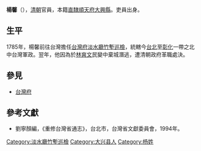 '''楊馨'''（{{bd|？||1786年|}}），[[清朝|清朝]]官員，本籍[[直隶省|直隸]][[順天府|順天府]][[大兴县_(金朝)|大興縣]]。吏員出身。

== 生平 ==
1785年，楊馨前往台灣擔任[[台灣府|台灣府]][[淡水廳|淡水廳]][[竹塹|竹塹]][[巡檢|巡檢]]，統轄今[[臺北市|台北]]至[[彰化縣|彰化]]一帶之北中台灣軍政。翌年，他因為於[[林爽文|林爽文]]民變中棄城潛逃，遭清朝政府革職處決。

==參見==
*[[台灣府|台灣府]]

==參考文獻==
*劉寧顏編，《重修台灣省通志》，台北市，台灣省文獻委員會，1994年。

{{start box}}
{{s-off}}
{{s-before|[[李生椿|李生椿]]}}
{{s-title|[[台灣府|台灣府]][[淡水廳|淡水廳]][[竹塹|竹塹]][[巡檢|巡檢]]|1785年上任}}
{{s-after|[[張芝馨|張芝馨]]}}
{{end box}}

[[Category:淡水廳竹塹巡檢|Category:淡水廳竹塹巡檢]]
[[Category:大兴县人|Category:大兴县人]]
[[Category:杨姓|Category:杨姓]]
